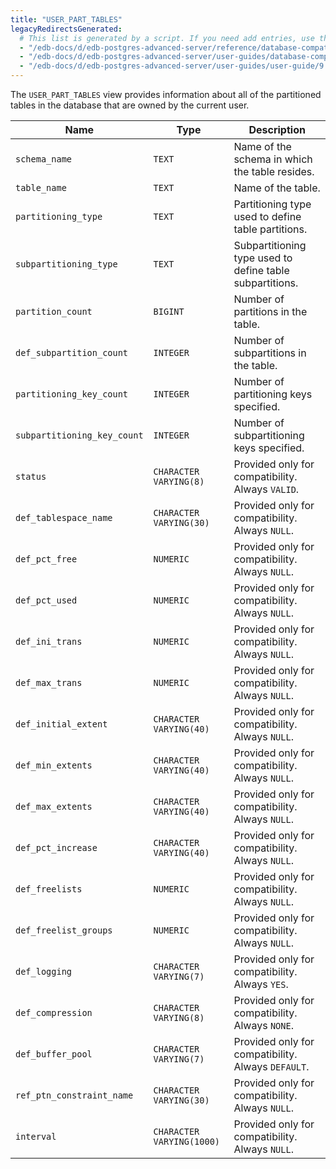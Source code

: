 ```yaml
---
title: "USER_PART_TABLES"
legacyRedirectsGenerated:
  # This list is generated by a script. If you need add entries, use the `legacyRedirects` key.
  - "/edb-docs/d/edb-postgres-advanced-server/reference/database-compatibility-for-oracle-developers-reference-guide/9.6/Database_Compatibility_for_Oracle_Developers_Reference_Guide.1.173.html"
  - "/edb-docs/d/edb-postgres-advanced-server/user-guides/database-compatibility-for-oracle-developers-guide/9.5/Database_Compatibility_for_Oracle_Developers_Guide.1.285.html"
  - "/edb-docs/d/edb-postgres-advanced-server/user-guides/user-guide/9.5/EDB_Postgres_Enterprise_Guide.1.231.html"
---
```


<div id="user_part_tables" class="registered_link"></div>

The `USER_PART_TABLES` view provides information about all of the partitioned tables in the database that are owned by the current user.

| Name                        | Type                      | Description                                                  |
| --------------------------- | ------------------------- | ------------------------------------------------------------ |
| `schema_name`               | `TEXT`                    | Name of the schema in which the table resides.           |
| `table_name`                | `TEXT`                    | Name of the table.                                       |
| `partitioning_type`         | `TEXT`                    | Partitioning type used to define table partitions.       |
| `subpartitioning_type`      | `TEXT`                    | Subpartitioning type used to define table subpartitions. |
| `partition_count`           | `BIGINT`                  | Number of partitions in the table.                       |
| `def_subpartition_count`    | `INTEGER`                 | Number of subpartitions in the table.                    |
| `partitioning_key_count`    | `INTEGER`                 | Number of partitioning keys specified.                   |
| `subpartitioning_key_count` | `INTEGER`                 | Number of subpartitioning keys specified.                |
| `status`                    | `CHARACTER VARYING(8)`    | Provided only for compatibility. Always `VALID`.             |
| `def_tablespace_name`       | `CHARACTER VARYING(30)`   | Provided only for compatibility. Always `NULL`.              |
| `def_pct_free`              | `NUMERIC`                 | Provided only for compatibility. Always `NULL`.              |
| `def_pct_used`              | `NUMERIC`                 | Provided only for compatibility. Always `NULL`.              |
| `def_ini_trans`             | `NUMERIC`                 | Provided only for compatibility. Always `NULL`.              |
| `def_max_trans`             | `NUMERIC`                 | Provided only for compatibility. Always `NULL`.              |
| `def_initial_extent`        | `CHARACTER VARYING(40)`   | Provided only for compatibility. Always `NULL`.              |
| `def_min_extents`           | `CHARACTER VARYING(40)`   | Provided only for compatibility. Always `NULL`.              |
| `def_max_extents`           | `CHARACTER VARYING(40)`   | Provided only for compatibility. Always `NULL`.              |
| `def_pct_increase`          | `CHARACTER VARYING(40)`   | Provided only for compatibility. Always `NULL`.              |
| `def_freelists`             | `NUMERIC`                 | Provided only for compatibility. Always `NULL`.              |
| `def_freelist_groups`       | `NUMERIC`                 | Provided only for compatibility. Always `NULL`.              |
| `def_logging`               | `CHARACTER VARYING(7)`    | Provided only for compatibility. Always `YES`.               |
| `def_compression`           | `CHARACTER VARYING(8)`    | Provided only for compatibility. Always `NONE`.              |
| `def_buffer_pool`           | `CHARACTER VARYING(7)`    | Provided only for compatibility. Always `DEFAULT`.           |
| `ref_ptn_constraint_name`   | `CHARACTER VARYING(30)`   | Provided only for compatibility. Always `NULL`.              |
| `interval`                  | `CHARACTER VARYING(1000)` | Provided only for compatibility. Always `NULL`.              |

